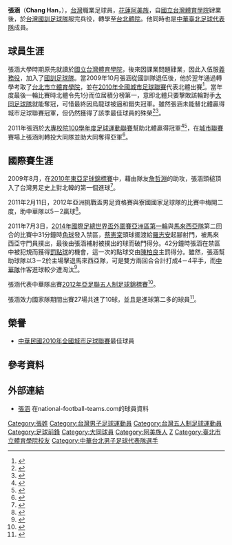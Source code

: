 {{noteta|G1=足球}}{{Football player infobox
| playername= 張涵
| image = [[File:Chang_Han.JPG|250px]]
| fullname = 張涵
| englishfullname = Chang Han
| nickname = 
| height = 
| dateofbirth = {{birth date and age|1985|12|25}}
| cityofbirth = [[花蓮縣|花蓮縣]][[秀林鄉|秀林鄉]]和平村
| countryofbirth = [[台灣|台灣]]
| position = [[前鋒_(足球)|前鋒]]
| currentclub  = 
| clubnumber =
| youthyears = <br/>1998-01<br/>2001-04<br/>2004-08
| youthclubs = [[和平國小|和平國小]]<br/>[[美崙國中|美崙國中]]<br/>[[花蓮高農|花蓮高農]]<br/>[[台灣體院|台灣體院]] 
| years1 = 2008 - 2009
| clubs1 = [[台灣國訓足球隊|國訓]]
| caps1 =
| goals1 =
| years2 = 2010
| clubs2 = [[臺北市立大學天母校區|台北體院]]
| caps2 =
| goals2 =
| years3 = 2011 - 2016
| clubs3 = [[大同足球隊|大同公司]]
| caps3 =
| goals3 =
| years4 = 2017
| clubs4 = [[台南市足球隊|台南市]]
| caps4 =
| goals4 = 
| pcupdate = 2020年11月17日
| nationalyears = 2007<br/>2008 - 2012
| nationalteam = [[中華台北奧運男子足球隊|中華台北奧運男子足球隊]] <br> [[中華台北男子足球代表隊|中華臺北]]
| nationalcaps(goals) = <br/>27 (10)
| ntupdate =2018年9月9日
}}

'''張涵'''（'''Chang Han'''，{{bd|1985年|12月25日|CatIdx=張}}），[[台灣|台灣]]職業足球員，[[花蓮縣|花蓮]][[阿美族|阿美族]]，自[[國立台灣體育學院|國立台灣體育學院]]肄業後，於[[台灣國訓足球隊|台灣國訓足球隊]]服完兵役，轉學至[[台北體院|台北體院]]。他同時也是[[中華臺北足球代表隊|中華臺北足球代表隊]]成員。

==球員生涯==
張涵大學時期原先就讀於[[國立台灣體育學院|國立台灣體育學院]]，後來因課業問題肄業，因此入伍服[[義務役|義務役]]，加入了[[國訓足球隊|國訓足球隊]]。當2009年10月張涵從國訓隊退伍後，他於翌年通過轉學考取了[[台北市立體育學院|台北市立體育學院]]，並在[[2010年全國城市足球聯賽|2010年全國城市足球聯賽]]代表北體出賽<ref>{{Cite news|language=zh-hant|url=https://www.chinatimes.com/newspapers/20100411000675-260111?chdtv|title=城市足球聯賽－國腳張涵 披北體征袍再戰|publisher=中國時報||author=李弘斌|date=2010-04-11|accessdate=2020-10-24}}</ref>。當年度最後一輪比賽時北體令先1分而位居積分榜第一，意即北體只要擊敗該輪對手[[大同足球隊|大同足球隊]]就能奪冠，可惜最終因烏龍球被逼和錯失冠軍。雖然張涵未能替北體贏得城市足球聯賽冠軍，但仍然獲得了該季最佳球員的殊榮<ref>{{cite news|title=城市足球聯賽》自擺烏龍 北體讓出冠軍|url=https://tw.news.yahoo.com/%E5%9F%8E%E5%B8%82%E8%B6%B3%E7%90%83%E8%81%AF%E8%B3%BD-%E8%87%AA%E6%93%BA%E7%83%8F%E9%BE%8D-%E5%8C%97%E9%AB%94%E8%AE%93%E5%87%BA%E5%86%A0%E8%BB%8D.html|publisher=[[麗台運動報|麗台運動報]]|date=2010-10-30|5=|accessdate=2018-12-27|author=張克銘|archive-date=2018-12-27|archive-url=https://web.archive.org/web/20181227183033/https://tw.news.yahoo.com/%E5%9F%8E%E5%B8%82%E8%B6%B3%E7%90%83%E8%81%AF%E8%B3%BD-%E8%87%AA%E6%93%BA%E7%83%8F%E9%BE%8D-%E5%8C%97%E9%AB%94%E8%AE%93%E5%87%BA%E5%86%A0%E8%BB%8D.html|dead-url=no}}</ref><ref>{{cite news|title=北體烏龍丟冠 安心亞爆乳吸睛|url=https://tw.appledaily.com/sports/daily/20101031/32926662|publisher=[[蘋果日報|蘋果日報]]|date=2010-10-31||accessdate=2018-08-21|author=詹健全}}</ref>。

2011年張涵於[[大專校院100學年度足球運動聯賽|大專校院100學年度足球運動聯賽]]幫助北體贏得冠軍<ref>{{cite news|title=大專足球聯賽－張涵射傳建功 北體封王|url=https://tw.news.yahoo.com/%E5%A4%A7%E5%B0%88%E8%B6%B3%E7%90%83%E8%81%AF%E8%B3%BD-%E5%BC%B5%E6%B6%B5%E5%B0%84%E5%82%B3%E5%BB%BA%E5%8A%9F-%E5%8C%97%E9%AB%94%E5%B0%81%E7%8E%8B-20110408-120335-944.html|publisher=[[中國時報|中國時報]]|date=2011-04-09|5=|accessdate=2018-12-27|author=李弘斌|archive-date=2018-12-27|archive-url=https://web.archive.org/web/20181227230202/https://tw.news.yahoo.com/%E5%A4%A7%E5%B0%88%E8%B6%B3%E7%90%83%E8%81%AF%E8%B3%BD-%E5%BC%B5%E6%B6%B5%E5%B0%84%E5%82%B3%E5%BB%BA%E5%8A%9F-%E5%8C%97%E9%AB%94%E5%B0%81%E7%8E%8B-20110408-120335-944.html|dead-url=no}}</ref><ref>{{cite news|title=[男一級決賽] 張涵一射一傳　北體相隔七年封王|url=http://www2.ssu.org.tw/news/news_content.php?nid=1733&key=|publisher=SSU大專學生運動網|date=2011-04-08||accessdate=2018-12-27|author=李弘斌}}</ref>，在[[2011年聯發科技全國城市足球聯賽|城市聯賽]]賽場上張涵則轉投大同隊並助大同奪得亞軍<ref>{{cite news|title=城市足球聯賽》9:0 大同殺翻花蓮兆田|url=https://tw.news.yahoo.com/%E5%9F%8E%E5%B8%82%E8%B6%B3%E7%90%83%E8%81%AF%E8%B3%BD-9-0-%E5%A4%A7%E5%90%8C%E6%AE%BA%E7%BF%BB%E8%8A%B1%E8%93%AE%E5%85%86%E7%94%B0-134553467.html|publisher=[[麗台運動報|麗台運動報]]|date=2011-09-10|5=|accessdate=2018-12-27|author=|archive-date=2018-12-27|archive-url=https://web.archive.org/web/20181227230158/https://tw.news.yahoo.com/%E5%9F%8E%E5%B8%82%E8%B6%B3%E7%90%83%E8%81%AF%E8%B3%BD-9-0-%E5%A4%A7%E5%90%8C%E6%AE%BA%E7%BF%BB%E8%8A%B1%E8%93%AE%E5%85%86%E7%94%B0-134553467.html|dead-url=no}}</ref>。

==國際賽生涯==
2009年8月，在[[2010年東亞足球錦標賽|2010年東亞足球錦標賽]]中，藉由隊友[[詹哲淵|詹哲淵]]的助攻，張涵頭槌頂入了台灣男足史上對北韓的第一個進球<ref>{{cite news|title=槌破北韓大門張涵一戰成名|url=http://sports.yam.com/chinatimes/sports/200908/20090828849309.html|publisher=[[中國時報|中國時報]]|date=2009-08-28|deadurl=yes|archiveurl=https://web.archive.org/web/20090904235501/http://sports.yam.com/chinatimes/sports/200908/20090828849309.html|archivedate=2009-09-04}}</ref>。

2011年2月11日，2012年亞洲挑戰盃男足資格賽與寮國國家足球隊的比賽中梅開二度，助中華隊以5－2贏球<ref>{{cite news|url=https://tw.sports.appledaily.com/daily/20110211/33175069/|title=張涵獨進2球 中華強攻破寮|publisher=蘋果日報|date=2011-02-11|accessdate=2019-08-18|author=詹健全}}</ref>。

2011年7月3日，[[2014年國際足總世界盃外圍賽|2014年國際足總世界盃外圍賽亞洲區第一輪]]與[[馬來西亞國家足球隊|馬來西亞隊]]第二回合的比賽中31分鐘時[[角球|角球]]發入禁區，[[蔡憲棠|蔡憲棠]]頭球擺渡給[[羅志安|羅志安]]起腳射門，被馬來西亞守門員撲出，最後由張涵補射被撲出的球而破門得分。42分鐘時張涵在禁區中被犯規而獲得[[罰點球|罰點球]]的機會，這一次的點球交由[[陳柏良|陳柏良]]主罰得分。雖然，張涵幫助球隊以3－2於主場擊退馬來西亞隊，可是雙方兩回合合計打成4－4平手，而[[中華台北男子足球代表隊|中華隊]]作客進球較少遭淘汰<ref>{{cite news|url=http://sports.ltn.com.tw/news/breakingnews/514188|title=夏維耶助陣　台灣3比2勝馬國仍遭淘汰|publisher=自由時報|date=2011-07-03|accessdate=2018-09-08|author=|archive-date=2018-09-08|archive-url=https://web.archive.org/web/20180908164458/http://sports.ltn.com.tw/news/breakingnews/514188|dead-url=no}}</ref>。

張涵代表中華隊出賽[[2012年亞足聯五人制足球錦標賽|2012年亞足聯五人制足球錦標賽]]<ref>{{cite news|url=https://sports.ettoday.net/news/47312|title=足球／中華五人制授旗　目標前進八強|publisher=ETtoday|date=2012-05-18|accessdate=2018-09-09|author=|archive-date=2018-09-09|archive-url=https://web.archive.org/web/20180909000222/https://sports.ettoday.net/news/47312|dead-url=no}}</ref>。

張涵效力國家隊期間出賽27場共進了10球，並且是進球第二多的球員<ref>{{cite news|url=https://sports.ettoday.net/news/1139105|title=亞洲盃資格賽／69戰25進球樹立標竿　陳柏良：天天苦練|publisher=ETtoday|date=2018-03-27|accessdate=2018-09-08|author=林育正|archive-date=2018-09-09|archive-url=https://web.archive.org/web/20180909000314/https://sports.ettoday.net/news/1139105|dead-url=no}}</ref>。

==榮譽==
* [[中華民國|中華民國]][[2010年全國城市足球聯賽|2010年全國城市足球聯賽]]最佳球員

==參考資料==
{{reflist}}

==外部連結==
* [http://www.national-football-teams.com/v2/player.php?id=27322 張涵] {{Wayback|url=http://www.national-football-teams.com/v2/player.php?id=27322 |date=20121023193134 }}在national-football-teams.com的球員資料
{{2011年聯發科技全國城市足球聯賽 北市大同隊}}
{{2012年亞足聯挑戰盃中華台北男子足球代表隊}}
{{2014年世界盃亞洲區外圍賽中華台北男子足球代表隊}}
{{2013年東亞盃中華台北男子足球代表隊}}
{{DEFAULTSORT:Chang, Han}}
[[Category:張姓|Category:張姓]]
[[Category:台灣男子足球運動員|Category:台灣男子足球運動員]]
[[Category:台灣五人制足球運動員|Category:台灣五人制足球運動員]]
[[Category:足球前鋒|Category:足球前鋒]]
[[Category:大同球員|Category:大同球員]]
[[Category:阿美族人|Category:阿美族人]]
[[Category:國立臺灣體育學院校友|Z]]
[[Category:臺北市立體育學院校友|Category:臺北市立體育學院校友]]
[[Category:中華台北男子足球代表隊選手|Category:中華台北男子足球代表隊選手]]